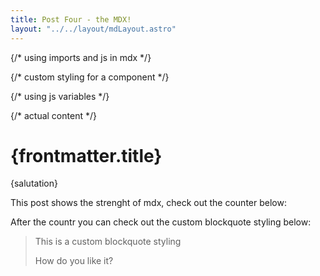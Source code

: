 ```yaml
---
title: Post Four - the MDX!
layout: "../../layout/mdLayout.astro"
---
```


{/* using imports and js in mdx */}

{/* custom styling for a component */}

{/* using js variables */}

{/* actual content */}

# {frontmatter.title}

{salutation}

This post shows the strenght of mdx, check out the counter below:

<Counter client:load />

After the countr you can check out the custom blockquote styling below:

> This is a custom blockquote styling
>
> How do you like it?
